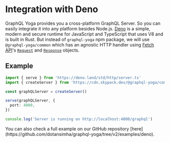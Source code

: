 
# Integration with Deno

GraphQL Yoga provides you a cross-platform GraphQL Server. So you can easily integrate it into any platform besides Node.js.
[Deno](https://deno.land) is a simple, modern and secure runtime for JavaScript and TypeScript that uses V8 and is built in Rust.
But instead of `graphql-yoga` npm package, we will use `@graphql-yoga/common` which has an agnostic HTTP handler using [Fetch API](https://developer.mozilla.org/en-US/docs/Web/API/Fetch_API/Using_Fetch)'s [`Request`](https://developer.mozilla.org/en-US/docs/Web/API/Request) and [`Response`](https://developer.mozilla.org/en-US/docs/Web/API/Response) objects.

## Example

```ts filename="deno-example.ts"
import { serve } from 'https://deno.land/std/http/server.ts'
import { createServer } from 'https://cdn.skypack.dev/@graphql-yoga/common'

const graphQLServer = createServer()

serve(graphQLServer, {
  port: 4000,
})

console.log('Server is running on http://localhost:4000/graphql')
```

<Callout>
  You can also check a full example on our GitHub repository
  [here](https://github.com/dotansimha/graphql-yoga/tree/v2/examples/deno).
</Callout>
